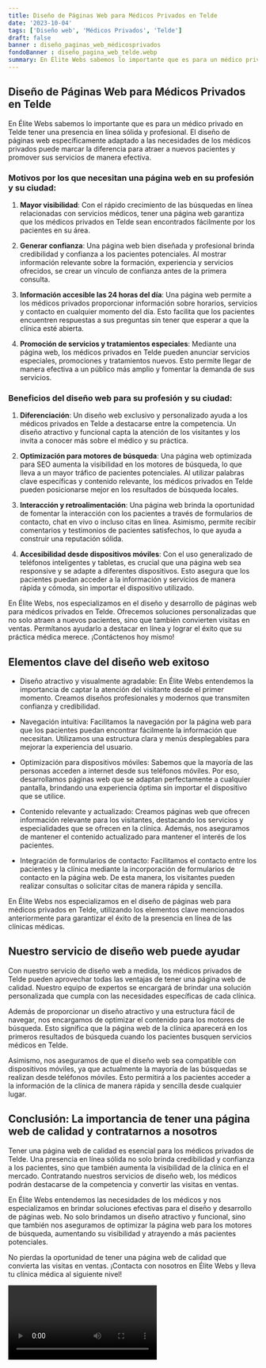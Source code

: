 ```yaml
---
title: Diseño de Páginas Web para Médicos Privados en Telde
date: '2023-10-04'
tags: ['Diseño web', 'Médicos Privados', 'Telde']
draft: false
banner : diseño_paginas_web_médicosprivados
fondoBanner : diseño_pagina_web_telde.webp
summary: En Élite Webs sabemos lo importante que es para un médico privado en Telde tener una presencia en línea sólida y profesional. El diseño de páginas web específicamente adaptado a las necesidades de los médicos privados puede marcar la diferencia para atraer a nuevos pacientes y promover sus servicios de manera efectiva.
---
```


## Diseño de Páginas Web para Médicos Privados en Telde

En Élite Webs sabemos lo importante que es para un médico privado en Telde tener una presencia en línea sólida y profesional. El diseño de páginas web específicamente adaptado a las necesidades de los médicos privados puede marcar la diferencia para atraer a nuevos pacientes y promover sus servicios de manera efectiva.

### Motivos por los que necesitan una página web en su profesión y su ciudad:

1. **Mayor visibilidad**: Con el rápido crecimiento de las búsquedas en línea relacionadas con servicios médicos, tener una página web garantiza que los médicos privados en Telde sean encontrados fácilmente por los pacientes en su área.

2. **Generar confianza**: Una página web bien diseñada y profesional brinda credibilidad y confianza a los pacientes potenciales. Al mostrar información relevante sobre la formación, experiencia y servicios ofrecidos, se crear un vínculo de confianza antes de la primera consulta.

3. **Información accesible las 24 horas del día**: Una página web permite a los médicos privados proporcionar información sobre horarios, servicios y contacto en cualquier momento del día. Esto facilita que los pacientes encuentren respuestas a sus preguntas sin tener que esperar a que la clínica esté abierta.

4. **Promoción de servicios y tratamientos especiales**: Mediante una página web, los médicos privados en Telde pueden anunciar servicios especiales, promociones y tratamientos nuevos. Esto permite llegar de manera efectiva a un público más amplio y fomentar la demanda de sus servicios.

### Beneficios del diseño web para su profesión y su ciudad:

1. **Diferenciación**: Un diseño web exclusivo y personalizado ayuda a los médicos privados en Telde a destacarse entre la competencia. Un diseño atractivo y funcional capta la atención de los visitantes y los invita a conocer más sobre el médico y su práctica.

2. **Optimización para motores de búsqueda**: Una página web optimizada para SEO aumenta la visibilidad en los motores de búsqueda, lo que lleva a un mayor tráfico de pacientes potenciales. Al utilizar palabras clave específicas y contenido relevante, los médicos privados en Telde pueden posicionarse mejor en los resultados de búsqueda locales.

3. **Interacción y retroalimentación**: Una página web brinda la oportunidad de fomentar la interacción con los pacientes a través de formularios de contacto, chat en vivo o incluso citas en línea. Asimismo, permite recibir comentarios y testimonios de pacientes satisfechos, lo que ayuda a construir una reputación sólida.

4. **Accesibilidad desde dispositivos móviles**: Con el uso generalizado de teléfonos inteligentes y tabletas, es crucial que una página web sea responsive y se adapte a diferentes dispositivos. Esto asegura que los pacientes puedan acceder a la información y servicios de manera rápida y cómoda, sin importar el dispositivo utilizado.

En Élite Webs, nos especializamos en el diseño y desarrollo de páginas web para médicos privados en Telde. Ofrecemos soluciones personalizadas que no solo atraen a nuevos pacientes, sino que también convierten visitas en ventas. Permítanos ayudarlo a destacar en línea y lograr el éxito que su práctica médica merece. ¡Contáctenos hoy mismo!

<GifSeo />

<Cta />

## Elementos clave del diseño web exitoso

- Diseño atractivo y visualmente agradable: En Élite Webs entendemos la importancia de captar la atención del visitante desde el primer momento. Creamos diseños profesionales y modernos que transmiten confianza y credibilidad.

- Navegación intuitiva: Facilitamos la navegación por la página web para que los pacientes puedan encontrar fácilmente la información que necesitan. Utilizamos una estructura clara y menús desplegables para mejorar la experiencia del usuario.

- Optimización para dispositivos móviles: Sabemos que la mayoría de las personas acceden a internet desde sus teléfonos móviles. Por eso, desarrollamos páginas web que se adaptan perfectamente a cualquier pantalla, brindando una experiencia óptima sin importar el dispositivo que se utilice.

- Contenido relevante y actualizado: Creamos páginas web que ofrecen información relevante para los visitantes, destacando los servicios y especialidades que se ofrecen en la clínica. Además, nos aseguramos de mantener el contenido actualizado para mantener el interés de los pacientes.

- Integración de formularios de contacto: Facilitamos el contacto entre los pacientes y la clínica mediante la incorporación de formularios de contacto en la página web. De esta manera, los visitantes pueden realizar consultas o solicitar citas de manera rápida y sencilla.

En Élite Webs nos especializamos en el diseño de páginas web para médicos privados en Telde, utilizando los elementos clave mencionados anteriormente para garantizar el éxito de la presencia en línea de las clínicas médicas.

## Nuestro servicio de diseño web puede ayudar

Con nuestro servicio de diseño web a medida, los médicos privados de Telde pueden aprovechar todas las ventajas de tener una página web de calidad. Nuestro equipo de expertos se encargará de brindar una solución personalizada que cumpla con las necesidades específicas de cada clínica.

Además de proporcionar un diseño atractivo y una estructura fácil de navegar, nos encargamos de optimizar el contenido para los motores de búsqueda. Esto significa que la página web de la clínica aparecerá en los primeros resultados de búsqueda cuando los pacientes busquen servicios médicos en Telde.

Asimismo, nos aseguramos de que el diseño web sea compatible con dispositivos móviles, ya que actualmente la mayoría de las búsquedas se realizan desde teléfonos móviles. Esto permitirá a los pacientes acceder a la información de la clínica de manera rápida y sencilla desde cualquier lugar.

## Conclusión: La importancia de tener una página web de calidad y contratarnos a nosotros

Tener una página web de calidad es esencial para los médicos privados de Telde. Una presencia en línea sólida no solo brinda credibilidad y confianza a los pacientes, sino que también aumenta la visibilidad de la clínica en el mercado. Contratando nuestros servicios de diseño web, los médicos podrán destacarse de la competencia y convertir las visitas en ventas.

En Élite Webs entendemos las necesidades de los médicos y nos especializamos en brindar soluciones efectivas para el diseño y desarrollo de páginas web. No solo brindamos un diseño atractivo y funcional, sino que también nos aseguramos de optimizar la página web para los motores de búsqueda, aumentando su visibilidad y atrayendo a más pacientes potenciales.

No pierdas la oportunidad de tener una página web de calidad que convierta las visitas en ventas. ¡Contacta con nosotros en Élite Webs y lleva tu clínica médica al siguiente nivel!

<Video />

<CtaBot job='Médicos Privados' city='Telde'/>

<Gmaps query='Telde+españa+maps' />